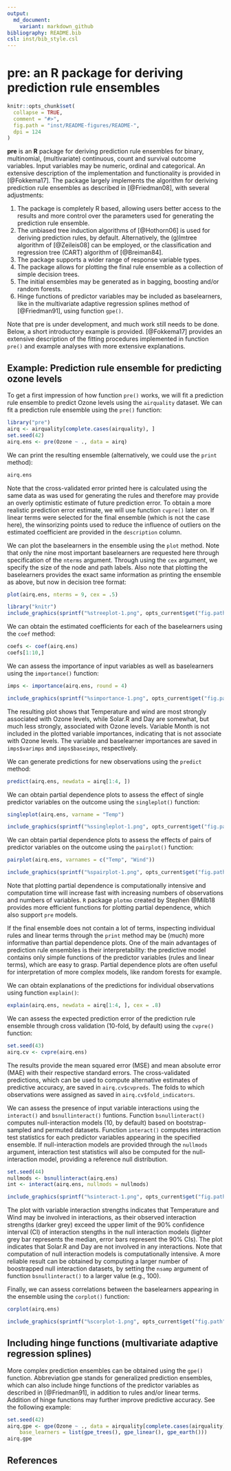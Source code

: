 ```yaml
---
output:
  md_document:
    variant: markdown_github
bibliography: README.bib
csl: inst/bib_style.csl
---
```


# pre: an R package for deriving prediction rule ensembles

```r
knitr::opts_chunk$set(
  collapse = TRUE,
  comment = "#>",
  fig.path = "inst/README-figures/README-",
  dpi = 124
)
```

**pre** is an **R** package for deriving prediction rule ensembles for binary, multinomial, (multivariate) continuous, count and survival outcome variables. Input variables may be numeric, ordinal and categorical. An extensive description of the implementation and functionality is provided in [@Fokkema17]. The package largely implements the algorithm for deriving prediction rule ensembles as described in [@Friedman08], with several adjustments: 

1) The package is completely R based, allowing users better access to the results and more control over the parameters used for generating the prediction rule ensemble.
2) The unbiased tree induction algorithms of [@Hothorn06] is used for deriving prediction rules, by default. Alternatively, the (g)lmtree algorithm of [@Zeileis08] can be employed, or the classification and regression tree (CART) algorithm of [@Breiman84].
3) The package supports a wider range of response variable types. 
4) The package allows for plotting the final rule ensemble as a collection of simple decision trees.
5) The initial ensembles may be generated as in bagging, boosting and/or random forests.
6) Hinge functions of predictor variables may be included as baselearners, like in the multivariate adaptive regression splines method of [@Friedman91], using function `gpe()`.

Note that pre is under development, and much work still needs to be done. Below, a short introductory example is provided. [@Fokkema17] provides an extensive description of the fitting procedures implemented in function `pre()` and example analyses with more extensive explanations. 


## Example: Prediction rule ensemble for predicting ozone levels

To get a first impression of how function `pre()` works, we will fit a prediction rule ensemble to predict Ozone levels using the `airquality` dataset. We can fit a prediction rule ensemble using the `pre()` function:

```r
library("pre")
airq <- airquality[complete.cases(airquality), ]
set.seed(42)
airq.ens <- pre(Ozone ~ ., data = airq)
```

We can print the resulting ensemble (alternatively, we could use the `print` method): 

```r
airq.ens
```
Note that the cross-validated error printed here is calculated using the same data as was used for generating the rules and therefore may provide an overly optimistic estimate of future prediction error. To obtain a more realistic prediction error estimate, we will use function ```cvpre()``` later on. If linear terms were selected for the final ensemble (which is not the case here), the winsorizing points used to reduce the influence of outliers on the estimated coefficient are provided in the `description` column.

We can plot the baselearners in the ensemble using the `plot` method. Note that only the nine most important baselearners are requested here through specification of the `nterms` argument. Through using the `cex` argument, we specify the size of the node and path labels. Also note that plotting the baselearners provides the exact same information as printing the ensemble as above, but now in decision tree format:

```r
plot(airq.ens, nterms = 9, cex = .5)
```

```r
library("knitr")
include_graphics(sprintf("%streeplot-1.png", opts_current$get("fig.path")))
```

We can obtain the estimated coefficients for each of the baselearners using the `coef` method:

```r
coefs <- coef(airq.ens)
coefs[1:10,]
```

We can assess the importance of input variables as well as baselearners using the `importance()` function:

```r
imps <- importance(airq.ens, round = 4)
```

```r
include_graphics(sprintf("%simportance-1.png", opts_current$get("fig.path")))
```

The resulting plot shows that Temperature and wind are most strongly associated with Ozone levels, while Solar.R and Day are somewhat, but much less strongly, associated with Ozone levels. Variable Month is not included in the plotted variable importances, indicating that is not associate with Ozone levels. The variable and baselearner importances are saved in `imps$varimps` and `imps$baseimps`, respectively. 

We can generate predictions for new observations using the `predict` method:

```r
predict(airq.ens, newdata = airq[1:4, ])
```

We can obtain partial dependence plots to assess the effect of single predictor variables on the outcome using the `singleplot()` function:

```r
singleplot(airq.ens, varname = "Temp")
```

```r
include_graphics(sprintf("%ssingleplot-1.png", opts_current$get("fig.path")))
```

We can obtain partial dependence plots to assess the effects of pairs of predictor variables on the outcome using the `pairplot()` function:

```r
pairplot(airq.ens, varnames = c("Temp", "Wind"))
```

```r
include_graphics(sprintf("%spairplot-1.png", opts_current$get("fig.path")))
```

Note that plotting partial dependence is computationally intensive and computation time will increase fast with increasing numbers of observations and numbers of variables. `R` package `plotmo` created by Stephen @Milb18 provides more efficient functions for plotting partial dependence, which also support `pre` models. 

If the final ensemble does not contain a lot of terms, inspecting individual rules and linear terms through the `print` method may be (much) more informative than partial dependence plots. One of the main advantages of prediction rule ensembles is their interpretability: the predictive model contains only simple functions of the predictor variables (rules and linear terms), which are easy to grasp. Partial dependence plots are often useful for interpretation of more complex models, like random forests for example.

We can obtain explanations of the predictions for individual observations using function `explain()`:

```r
explain(airq.ens, newdata = airq[1:4, ], cex = .8)
```

We can assess the expected prediction error of the prediction rule ensemble through cross validation (10-fold, by default) using the `cvpre()` function:

```r
set.seed(43)
airq.cv <- cvpre(airq.ens)
```

The results provide the mean squared error (MSE) and mean absolute error (MAE) with their respective standard errors. The cross-validated predictions, which can be used to compute alternative estimates of predictive accuracy, are saved in `airq.cv$cvpreds`. The folds to which observations were assigned as saved in `airq.cv$fold_indicators`.

We can assess the presence of input variable interactions using the `interact()` and `bsnullinteract()` funtions. Function `bsnullinteract()` computes null-interaction models (10, by default) based on bootstrap-sampled and permuted datasets. Function `interact()` computes interaction test statistics for each predictor variables appearing in the specified ensemble. If null-interaction models are provided through the `nullmods` argument, interaction test statistics will also be computed for the null-interaction model, providing a reference null distribution.

```r
set.seed(44)
nullmods <- bsnullinteract(airq.ens)
int <- interact(airq.ens, nullmods = nullmods)
```

```r
include_graphics(sprintf("%sinteract-1.png", opts_current$get("fig.path")))
```

The plot with variable interaction strengths indicates that Temperature and Wind may be involved in interactions, as their observed interaction strengths (darker grey) exceed the upper limit of the 90% confidence interval (CI) of interaction stengths in the null interaction models (lighter grey bar represents the median, error bars represent the 90% CIs). The plot indicates that Solar.R and Day are not involved in any interactions. Note that computation of null interaction models is computationally intensive. A more reliable result can be obtained by computing a larger number of boostrapped null interaction datasets, by setting the `nsamp` argument of function `bsnullinteract()` to a larger value (e.g., 100).

Finally, we can assess correlations between the baselearners appearing in the ensemble using the `corplot()` function:

```r
corplot(airq.ens)
```

```r
include_graphics(sprintf("%scorplot-1.png", opts_current$get("fig.path")))
```




## Including hinge functions (multivariate adaptive regression splines)

More complex prediction ensembles can be obtained using the `gpe()` function. Abbreviation gpe stands for generalized prediction ensembles, which can also include hinge functions of the predictor variables as described in [@Friedman91], in addition to rules and/or linear terms. Addition of hinge functions may further improve predictive accuracy. See the following example:

```r
set.seed(42)
airq.gpe <- gpe(Ozone ~ ., data = airquality[complete.cases(airquality),], 
    base_learners = list(gpe_trees(), gpe_linear(), gpe_earth()))
airq.gpe
```



## References